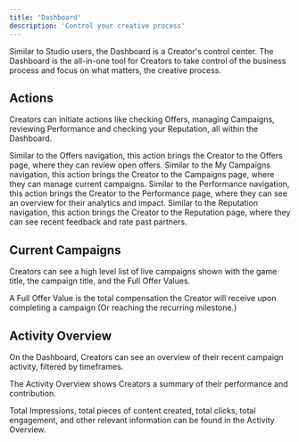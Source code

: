 ```yaml
---
title: 'Dashboard'
description: 'Control your creative process'
---
```


Similar to Studio users, the Dashboard is a Creator's control center. The Dashboard is the all-in-one tool for Creators to take control of the business process and focus on what matters, the creative process.

## Actions
Creators can initiate actions like checking Offers, managing Campaigns, reviewing Performance and checking your Reputation, all within the Dashboard.

<AccordionGroup>
  <Accordion title="Check Offers">
  Similar to the Offers navigation, this action brings the Creator to the Offers page, where they can review open offers.
  </Accordion>
  <Accordion title="Manage Campaigns">
  Similar to the My Campaigns navigation, this action brings the Creator to the Campaigns page, where they can manage current campaigns.
  </Accordion>
  <Accordion title="Review Performance">
  Similar to the Performance navigation, this action brings the Creator to the Performance page, where they can see an overview for their analytics and impact.
  </Accordion>
  <Accordion title="My Reputation">
  Similar to the Reputation navigation, this action brings the Creator to the Reputation page, where they can see recent feedback and rate past partners.
  </Accordion>
</AccordionGroup>

## Current Campaigns
Creators can see a high level list of live campaigns shown with the game title, the campaign title, and the Full Offer Values.

A Full Offer Value is the total compensation the Creator will receive upon completing a campaign (Or reaching the recurring milestone.)

## Activity Overview
On the Dashboard, Creators can see an overview of their recent campaign activity, filtered by timeframes. 

The Activity Overview shows Creators a summary of their performance and contribution. 

Total Impressions, total pieces of content created, total clicks, total engagement, and other relevant information can be found in the Activity Overview.